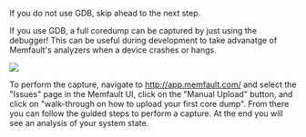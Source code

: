 
If you do not use GDB, skip ahead to the next step.

If you use GDB, a full coredump can be captured by just using the debugger! This
can be useful during development to take advanatge of Memfault's analyzers when a device crashes or hangs.

![](/binary-assets/embedded/try-flow.png)

To perform the capture, navigate to http://app.memfault.com/ and select the "Issues" page in the Memfault UI, click on the
"Manual Upload" button, and click on "walk-through on how to upload your first core dump".
From there you can follow the guided steps to perform a capture. At the end you will see
an analysis of your system state.

